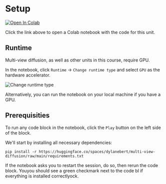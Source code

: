 # Setup

[![Open In Colab](https://colab.research.google.com/assets/colab-badge.svg)](https://colab.research.google.com/drive/1_dYbOeL9J7K7LbruNO-w2NYvloCzlBsp?usp=sharing)

Click the link above to open a Colab notebook with the code for this unit.

## Runtime

Multi-view diffusion, as well as other units in this course, require GPU.

In the notebook, click `Runtime` -> `Change runtime type` and select `GPU` as the hardware accelerator.

![Change runtime type](https://huggingface.co/datasets/huggingface/documentation-images/resolve/main/ml-for-3d-course/change-runtime-type.png)

Alternatively, you can run the notebook on your local machine if you have a GPU.

## Prerequisities

To run any code block in the notebook, click the `Play` button on the left side of the block.

We'll start by installing all necessary dependencies:

`pip install -r https://huggingface.co/spaces/dylanebert/multi-view-diffusion/raw/main/requirements.txt`

If the notebook asks you to restart the session, do so, then rerun the code block. Youyou should see a green checkmark next to the code bl if everything is installed correctlyock.